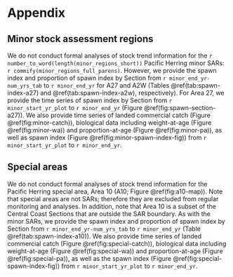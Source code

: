 # Appendix\label{sec:app}

## Minor stock assessment regions\label{sec:app-minor}

We do not conduct formal analyses of stock trend information for the
`r number_to_word(length(minor_regions_short))`
Pacific Herring minor SARs: `r commify(minor_regions_full_parens)`.
However, we provide the spawn index and proportion of spawn index by Section 
from `r minor_end_yr-num_yrs_tab` to `r minor_end_yr` for A27 and A2W
(Tables \@ref(tab:spawn-index-a27) and \@ref(tab:spawn-index-a2w), respectively).
For Area 27, we provide the time series of spawn index by Section from
`r minor_start_yr_plot` to `r minor_end_yr`
(Figure \@ref(fig:spawn-section-a27)).
We also provide time series of
landed commercial catch (Figure \@ref(fig:minor-catch)),
biological data including weight-at-age (Figure \@ref(fig:minor-wa)) and
proportion-at-age (Figure \@ref(fig:minor-pa)),
as well as spawn index (Figure \@ref(fig:minor-spawn-index-fig))
from `r minor_start_yr_plot` to `r minor_end_yr`.

## Special areas\label{sec:app-special}

We do not conduct formal analyses of stock trend information for the
Pacific Herring special area, Area 10 (A10; Figure \@ref(fig:a10-map)).
Note that special areas are not SARs;
therefore they are excluded from regular monitoring and analyses.
In addition, note that Area 10 is a subset of the Central Coast Sections that
are outside the SAR boundary.
<!-- TODO: This is a placeholder; need to decide and make tables/figures. -->
As with the minor SARs,
we provide the spawn index and proportion of spawn index by Section
from `r minor_end_yr-num_yrs_tab` to `r minor_end_yr`
(Table \@ref(tab:spawn-index-a10)).
We also provide time series of
landed commercial catch (Figure \@ref(fig:special-catch)),
biological data including weight-at-age (Figure \@ref(fig:special-wa)) and proportion-at-age (Figure \@ref(fig:special-pa)),
as well as the spawn index (Figure \@ref(fig:special-spawn-index-fig))
from `r minor_start_yr_plot` to `r minor_end_yr`.
